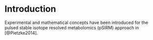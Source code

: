 # Introduction {#intro}


Experimental and mathematical concepts have been introduced for the pulsed stable isotope resolved metabolomics (pSIRM) approach in [@Pietzke2014].
